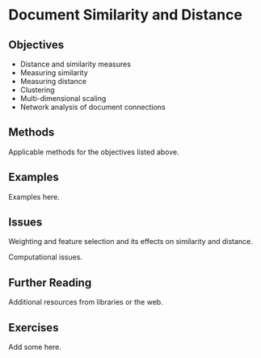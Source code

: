 # Document Similarity and Distance {#comparing-documents}

## Objectives

- Distance and similarity measures
- Measuring similarity
- Measuring distance
- Clustering
- Multi-dimensional scaling
- Network analysis of document connections

## Methods

Applicable methods for the objectives listed above.

## Examples

Examples here.

## Issues

Weighting and feature selection and its effects on similarity and distance.

Computational issues.

## Further Reading

Additional resources from libraries or the web.

## Exercises

Add some here.
